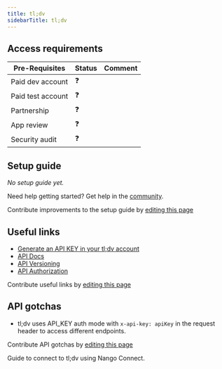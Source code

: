 ```yaml
---
title: tl;dv
sidebarTitle: tl;dv
---
```



<Overview />
<PreBuiltTooling />
<PreBuiltUseCases />

## Access requirements
| Pre-Requisites | Status | Comment|
| - | - | - |
| Paid dev account | ❓ |  |
| Paid test account | ❓ |  |
| Partnership | ❓ | |
| App review | ❓ |  |
| Security audit | ❓ | |


## Setup guide

_No setup guide yet._

<Tip>Need help getting started? Get help in the [community](https://nango.dev/slack).</Tip>

<Note>Contribute improvements to the setup guide by [editing this page](https://github.com/nangohq/nango/tree/master/docs/integrations/all/tldv.mdx)</Note>


## Useful links

-   [Generate an API KEY in your tl;dv account](https://tldv.io/app/settings/personal-settings/api-keys)
-   [API Docs](https://doc.tldv.io/index.html#section/Introduction)
-   [API Versioning](https://doc.tldv.io/index.html#section/Versioning)
-   [API Authorization](https://doc.tldv.io/index.html#section/Authorization)

<Note>Contribute useful links by [editing this page](https://github.com/nangohq/nango/tree/master/docs/integrations/all/tldv.mdx)</Note>

## API gotchas

- tl;dv uses API_KEY auth mode with `x-api-key: apiKey` in the request header to access different endpoints.

<Note>Contribute API gotchas by [editing this page](https://github.com/nangohq/nango/tree/master/docs/integrations/all/tldv.mdx)</Note>

<Card title="Connect to tl;dv" icon="link" href="/integrations/all/tldv/connect" horizontal>
  Guide to connect to tl;dv using Nango Connect.
</Card>
